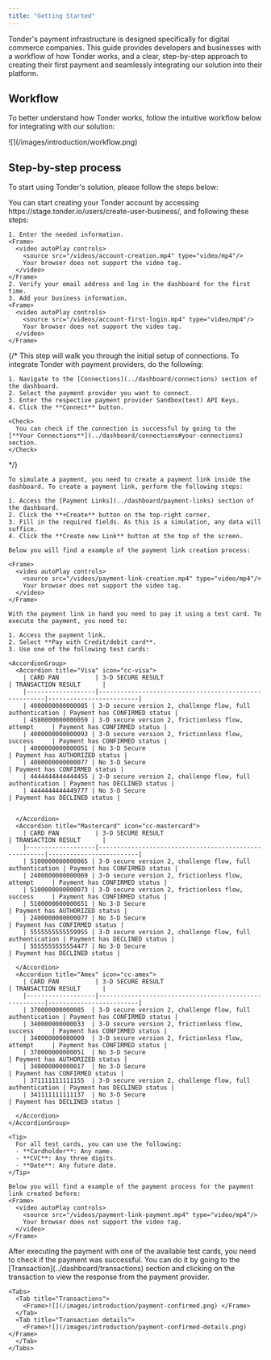 ```yaml
---
title: "Getting Started"
---
```


Tonder's payment infrastructure is designed specifically for digital commerce companies. This guide provides developers and businesses with a workflow of how Tonder works, and a clear, step-by-step approach to creating their first payment and seamlessly integrating our solution into their platform.

## Workflow

To better understand how Tonder works, follow the intuitive workflow below for integrating with our solution:

<Frame>![](/images/introduction/workflow.png) </Frame>

## Step-by-step process

To start using Tonder's solution, please follow the steps below:

<Steps>
  <Step title="Set up your account">
    You can start creating your Tonder account by accessing https://stage.tonder.io/users/create-user-business/, and following these steps:

    1. Enter the needed information.
    <Frame>
      <video autoPlay controls>
        <source src="/videos/account-creation.mp4" type="video/mp4"/>
        Your browser does not support the video tag.
      </video>
    </Frame>
    2. Verify your email address and log in the dashboard for the first time.
    3. Add your business information.
    <Frame>
      <video autoPlay controls>
        <source src="/videos/account-first-login.mp4" type="video/mp4"/>
        Your browser does not support the video tag.
      </video>
    </Frame>
  </Step>

  {/* <Step title="Connect to providers">
    This step will walk you through the initial setup of connections.
    To integrate Tonder with payment providers, do the following:

    1. Navigate to the [Connections](../dashboard/connections) section of the dashboard.
    2. Select the payment provider you want to connect.
    3. Enter the respective payment provider Sandbox(test) API Keys.
    4. Click the **Connect** button.

    <Check>
      You can check if the connection is successful by going to the [**Your Connections**](../dashboard/connections#your-connections) section.
    </Check>
  </Step> */}

  <Step title="Create a payment link">

    To simulate a payment, you need to create a payment link inside the dashboard. To create a payment link, perform the following steps:

    1. Access the [Payment Links](../dashboard/payment-links) section of the dashboard.
    2. Click the **+Create** button on the top-right corner.
    3. Fill in the required fields. As this is a simulation, any data will suffice.
    4. Click the **Create new Link** button at the top of the screen.

    Below you will find a example of the payment link creation process:

    <Frame>
      <video autoPlay controls>
        <source src="/videos/payment-link-creation.mp4" type="video/mp4"/>
        Your browser does not support the video tag.
      </video>
    </Frame>
  </Step>

  <Step title="Process your first payment">    
    
    With the payment link in hand you need to pay it using a test card. To execute the payment, you need to:

    1. Access the payment link.
    2. Select **Pay with Credit/debit card**.
    3. Use one of the following test cards:

    <AccordionGroup>
      <Accordion title="Visa" icon="cc-visa">
        | CARD PAN          | 3-D SECURE RESULT                                     | TRANSACTION RESULT      |
        |-------------------|-------------------------------------------------------|-------------------------|
        | 4000000000000085 | 3-D secure version 2, challenge flow, full authentication | Payment has CONFIRMED status |
        | 4580000000000059 | 3-D secure version 2, frictionless flow, attempt     | Payment has CONFIRMED status |
        | 4000000000000093 | 3-D secure version 2, frictionless flow, success     | Payment has CONFIRMED status |
        | 4000000000000051 | No 3-D Secure                                         | Payment has AUTHORIZED status |
        | 4000000000000077 | No 3-D Secure                                         | Payment has CONFIRMED status |
        | 4444444444444455 | 3-D secure version 2, challenge flow, full authentication | Payment has DECLINED status |
        | 4444444444449777 | No 3-D Secure                                         | Payment has DECLINED status |


      </Accordion>
      <Accordion title="Mastercard" icon="cc-mastercard">
        | CARD PAN          | 3-D SECURE RESULT                                     | TRANSACTION RESULT      |
        |-------------------|-------------------------------------------------------|-------------------------|
        | 5100000000000065 | 3-D secure version 2, challenge flow, full authentication | Payment has CONFIRMED status |
        | 2400000000000069 | 3-D secure version 2, frictionless flow, attempt     | Payment has CONFIRMED status |
        | 5100000000000073 | 3-D secure version 2, frictionless flow, success     | Payment has CONFIRMED status |
        | 5100000000000651 | No 3-D Secure                                         | Payment has AUTHORIZED status |
        | 2400000000000077 | No 3-D Secure                                         | Payment has CONFIRMED status |
        | 5555555555559955 | 3-D secure version 2, challenge flow, full authentication | Payment has DECLINED status |
        | 5555555555554477 | No 3-D Secure                                         | Payment has DECLINED status |

      </Accordion>
      <Accordion title="Amex" icon="cc-amex">
        | CARD PAN          | 3-D SECURE RESULT                                     | TRANSACTION RESULT      |
        |-------------------|-------------------------------------------------------|-------------------------|
        | 370000000000085  | 3-D secure version 2, challenge flow, full authentication | Payment has CONFIRMED status |
        | 340000000000033  | 3-D secure version 2, frictionless flow, success     | Payment has CONFIRMED status |
        | 340000000000009  | 3-D secure version 2, frictionless flow, attempt     | Payment has CONFIRMED status |
        | 370000000000051  | No 3-D Secure                                         | Payment has AUTHORIZED status |
        | 340000000000017  | No 3-D Secure                                         | Payment has CONFIRMED status |
        | 371111111111155  | 3-D secure version 2, challenge flow, full authentication | Payment has DECLINED status |
        | 341111111111137  | No 3-D Secure                                         | Payment has DECLINED status |

      </Accordion>
    </AccordionGroup>

    <Tip>
      For all test cards, you can use the following:
      - **Cardholder**: Any name.
      - **CVC**: Any three digits.
      - **Date**: Any future date.
    </Tip>

    Below you will find a example of the payment process for the payment link created before:
    <Frame>
      <video autoPlay controls>
        <source src="/videos/payment-link-payment.mp4" type="video/mp4"/>
        Your browser does not support the video tag.
      </video>
    </Frame>
  </Step>

  <Step title="Validate the payment">
    After executing the payment with one of the available test cards, you need to check if the payment was successful. You can do it by going to the [Transaction](../dashboard/transactions) section and clicking on the transaction to view the response from the payment provider.

    <Tabs>
      <Tab title="Transactions">
        <Frame>![](/images/introduction/payment-confirmed.png) </Frame>
      </Tab>
      <Tab title="Transaction details">
        <Frame>![](/images/introduction/payment-confirmed-details.png) </Frame>
      </Tab>
    </Tabs>
  </Step>
</Steps>
